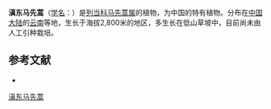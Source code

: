{{Speciesbox
| name = 滇东马先蒿
| status = 
| status_system = 
| image =
| genus = Pedicularis
| species = koueytchensis
| authority = Bonati
}}

'''滇东马先蒿'''（[[学名|学名]]：{{lang|la|''Pedicularis koueytchensis''}}）是[[列当科|列当科]][[马先蒿属|马先蒿属]]的植物，为中国的特有植物。分布在[[中国大陆|中国大陆]]的[[云南|云南]]等地，生长于海拔2,800米的地区，多生长在低山草坡中，目前尚未由人工引种栽培。

== 参考文献 ==
<div class="references-small">
* {{cite web| url =http://www.bioinfo.cn/db05/KmzwSpecies.php?action=view&id=21329| title =滇东马先蒿| work =《中国高等植物数据库全库》| publisher =中国科学院微生物研究所| author =昆明植物研究所| accessdate =2009-02-25| archive-date =2016-03-05| archive-url =https://web.archive.org/web/20160305011711/http://www.bioinfo.cn/db05/KmzwSpecies.php?action=view&id=21329| dead-url =yes}}
</div>
{{Taxonbar|from=Q15231119}}

[[Category:马先蒿属|滇东马先蒿]]


{{植物小作品}}